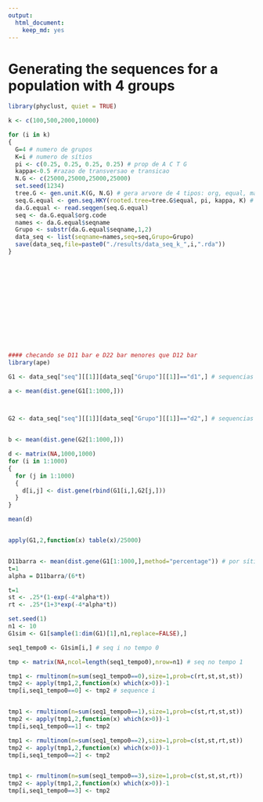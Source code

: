 ```yaml
---
output:
  html_document:
    keep_md: yes
---
```


Generating the sequences for a population with 4 groups
========================================================


```r
library(phyclust, quiet = TRUE)

k <- c(100,500,2000,10000) 

for (i in k)
{
  G=4 # numero de grupos
  K=i # numero de sítios
  pi <- c(0.25, 0.25, 0.25, 0.25) # prop de A C T G
  kappa<-0.5 #razao de transversao e transicao
  N.G <- c(25000,25000,25000,25000)
  set.seed(1234)
  tree.G <- gen.unit.K(G, N.G) # gera arvore de 4 tipos: org, equal, max, star
  seq.G.equal <- gen.seq.HKY(rooted.tree=tree.G$equal, pi, kappa, K) # gera seq a partir da arvore acima (escolha: equal) e JC (kappa 0.5 = alpha/2Beta, explicacao ver artigo com Tati)
  da.G.equal <- read.seqgen(seq.G.equal)
  seq <- da.G.equal$org.code
  names <- da.G.equal$seqname
  Grupo <- substr(da.G.equal$seqname,1,2)
  data_seq <- list(seqname=names,seq=seq,Grupo=Grupo)
  save(data_seq,file=paste0("./results/data_seq_k_",i,".rda"))
}














#### checando se D11 bar e D22 bar menores que D12 bar
library(ape)

G1 <- data_seq["seq"][[1]][data_seq["Grupo"][[1]]=="d1",] # sequencias só do grupo 1

a <- mean(dist.gene(G1[1:1000,]))



G2 <- data_seq["seq"][[1]][data_seq["Grupo"][[1]]=="d2",] # sequencias só do grupo 2


b <- mean(dist.gene(G2[1:1000,]))

d <- matrix(NA,1000,1000)
for (i in 1:1000)
{
  for (j in 1:1000)
  {
    d[i,j] <- dist.gene(rbind(G1[i,],G2[j,]))
  }
}

mean(d)


apply(G1,2,function(x) table(x)/25000)


D11barra <- mean(dist.gene(G1[1:1000,],method="percentage")) # por sítio percentage
t=1
alpha = D11barra/(6*t)

t=1
st <- .25*(1-exp(-4*alpha*t))
rt <- .25*(1+3*exp(-4*alpha*t))

set.seed(1)
n1 <- 10
G1sim <- G1[sample(1:dim(G1)[1],n1,replace=FALSE),]

seq1_tempo0 <- G1sim[i,] # seq i no tempo 0

tmp <- matrix(NA,ncol=length(seq1_tempo0),nrow=n1) # seq no tempo 1

tmp1 <- rmultinom(n=sum(seq1_tempo0==0),size=1,prob=c(rt,st,st,st))
tmp2 <- apply(tmp1,2,function(x) which(x>0))-1
tmp[i,seq1_tempo0==0] <- tmp2 # sequence i


tmp1 <- rmultinom(n=sum(seq1_tempo0==1),size=1,prob=c(st,rt,st,st))
tmp2 <- apply(tmp1,2,function(x) which(x>0))-1
tmp[i,seq1_tempo0==1] <- tmp2

tmp1 <- rmultinom(n=sum(seq1_tempo0==2),size=1,prob=c(st,st,rt,st))
tmp2 <- apply(tmp1,2,function(x) which(x>0))-1
tmp[i,seq1_tempo0==2] <- tmp2


tmp1 <- rmultinom(n=sum(seq1_tempo0==3),size=1,prob=c(st,st,st,rt))
tmp2 <- apply(tmp1,2,function(x) which(x>0))-1
tmp[i,seq1_tempo0==3] <- tmp2

```